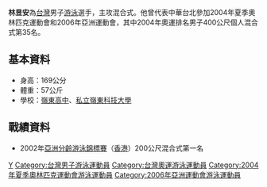 '''林昱安'''{{BD|1988年|9月22日}}為[[台灣|台灣]]男子[[游泳|游泳]]選手，主攻混合式。他曾代表中華台北參加2004年夏季奧林匹克運動會和2006年亞洲運動會，其中2004年奧運排名男子400公尺個人混合式第35名。

==基本資料==
*身高：169公分 
*體重：57公斤 
*學校：[[嶺東高中|嶺東高中]]、[[私立嶺東科技大學|私立嶺東科技大學]]

==戰績資料==
*2002年[[亞洲分齡游泳錦標賽|亞洲分齡游泳錦標賽]]（[[香港|香港]]）200公尺混合式第一名 

{{Taiwan-sport-bio-stub}}
{{DEFAULTSORT:Lin, Yu-an}}
[[Category:林姓|Y]]
[[Category:台灣男子游泳運動員|Category:台灣男子游泳運動員]]
[[Category:台灣奧運游泳運動員|Category:台灣奧運游泳運動員]]
[[Category:2004年夏季奧林匹克運動會游泳運動員|Category:2004年夏季奧林匹克運動會游泳運動員]]
[[Category:2006年亞洲運動會游泳運動員|Category:2006年亞洲運動會游泳運動員]]
